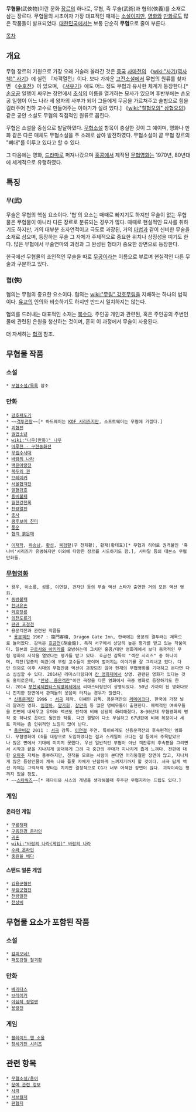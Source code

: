 '''무협물'''(武俠物)이란 문화 [[장르]]의 하나로, 무협, 즉 무술(武術)과 협의(俠義)를 소재로 삼는 장르다. 무협물의 시초이자 가장 대표적인 매체는 [[소설]]이지만, [[영화]]와 [[만화]]로도 많은 작품들이 발표되었다. [[대한민국]]에서는 보통 단순히 '''무협'''으로 줄여 부른다.

[[목차]]
== 개요 ==
무협 장르의 기원으로 가장 오래 거슬러 올라간 것은 [[중국]] [[사마천]]의 《[[wiki:"사기(역사책)" 사기]]》에 실린 『자객열전』이다. 보다 가까운 [[고전소설]]에서 무협의 원류를 찾자면 《[[수호전]]》이 있으며, 《[[서유기]]》에도 어느 정도 무협과 유사한 체계가 등장한다.[* [[손오공]] 일행이 싸우는 장면에서 [[초식]]의 이름을 열거하는 묘사가 있으며 후반부에는 손오공 일행이 어느 나라 세 왕자의 사부가 되어 그들에게 무공을 가르쳐주고 술법으로 힘을 길러주어 천하 고수로 만들어주는 이야기가 실려 있다.] 《[[wiki:"칠협오의" 삼협오의]]》 같은 공안 소설도 무협의 직접적인 원류로 꼽힌다.

무협은 소설을 중심으로 발달하였다. [[무협소설]] 항목이 충실한 것이 그 예이며, 영화나 만화 같은 다른 매체도 무협소설을 주 소래로 삼아 발전하였다. 무협소설이 곧 무협 장르의 "뼈대"를 이루고 있다고 할 수 있다.

그 다음에는 영화, [[드라마]]로 퍼져나갔으며 [[홍콩]]에서 제작된 [[무협영화]]는 1970년, 80년대에 세계적으로 유행하였다.

== 특징 ==
=== 무(武) ===
무술은 무협의 핵심 요소이다. '협'의 요소는 때때로 빠지기도 하지만 무술이 없는 무협물은 무협물이 아니라 다른 장르로 분류되는 경우가 많다. 때때로 현실적인 묘사를 취하기도 하지만, 거의 대부분 초자연적이고 극도로 과장된, 거의 [[마법]]과 같이 신비한 무술을 소재로 삼으며, 등장하는 무술 그 자체가 주제적으로 중요한 위치나 상징성을 띠기도 한다. 많은 무협에서 무술연마의 과정과 그 완성된 형태가 중요한 장면으로 등장한다.

한국에선 무협물의 초인적인 무술을 따로 [[무공]]이라는 이름으로 부르며 현실적인 다른 무술과 구분하고 있다.

=== 협(俠) ===
협의는 무협의 중요한 요소이다. 협의는 [[wiki:"무림" 강호무림]]을 지배하는 하나의 법칙이다. [[유교]]의 인의와 비슷하기도 하지만 반드시 일치하지는 않는다.

협의를 드러내는 대표적인 소재는 [[복수]]다. 주인공 개인과 관련된, 혹은 주인공의 주변인물에 관련된 은원을 청산하는 것이며, 흔히 이 과정에서 무술이 사용된다.

더 자세히는 [[협객]] 참조.

== 무협물 작품 ==
=== 소설 ===
 * [[무협소설/목록]] 참조

=== 만화 ===
 * [[강호패도기]]
 * ~~[[격투천왕]]~~[* 하드웨어는 [[KOF 시리즈]]지만, 소프트웨어는 무협에 가깝다.]
 * [[괴협전]]
 * [[권법소년]]
 * [[wiki:"나우(만화)" 나우]]
 * [[마루한 - 구현동화전]]
 * [[무림수사대]]
 * [[바람의 나라]]
 * [[백은아랑전]]
 * [[북두의 권]]
 * [[브레이커]]
 * [[서울협객전]]
 * [[열혈강호]]
 * [[용비불패]]
 * [[월한강천록]]
 * [[천랑열전]]
 * [[총사]]
 * [[쿵후보이 친미]]
 * [[풍운]]
 * [[협객 붉은매]]

 * [[이재학]], [[하승남]], [[황성]], [[묵검향]](구 천제황), 황재(황태효)[* 무협과 히어로 권격물인 '흑나비'시리즈가 유명하지만 이외에 다양한 장르를 시도하기도 함.], 사마달 등의 대본소 무협만화들.

=== [[무협영화]] ===
 * 왕우, 이소룡, 성룡, 이연걸, 견자단 등의 무술 액션 스타가 출연한 거의 모든 액션 영화. 
 * [[동방불패]]
 * [[천녀유혼]]
 * [[와호장룡]]
 * [[의천도룡기]]
 * [[판관 포청천]]
 * 용문객잔과 관련된 작품들
  * [[용문객잔]] 1967 : 龍門客棧, Dragon Gate Inn, 한국에는 용문의 결투라는 제목으로 들어왔다. 감독은 [[호금전]](胡金銓). 특히 서구에서 상당히 높은 평가를 받고 있는 작품이다. 일본의 [[구로사와 아키라]]를 모방하는데 그치던 홍콩/대만 영화계에서 보다 중국적인 무협 영화의 시작을 열었다는 평가를 받고 있다. 호금전 감독의 "객잔 시리즈" 중 하나이며, 객잔(일종의 여관)에 무림 고수들이 모이며 벌어지는 이야기를 잘 그려내고 있다. 다만 의외로 이후 시대의 무협만큼 액션이 과장되진 않아 현재의 무협영화를 기대하고 본다면 다소 심심할 수 있다. 2014년 리마스터링되어 [[칸 영화제]]에서 상영. 관련된 영화가 있다는 것도 흥미로운데, "[[안녕, 용문객잔]]"이란 극장을 다룬 영화에서 극중 영화로 등장하기도 한다. 2014 [[부천국제판타스틱영화제]]에서 리마스터링판이 상영되었다. 50년 가까이 된 영화다보니 진지한 장면에서 관객들의 웃음이 터지는 경우가 많았다. 
  * [[신용문객잔]] 1996 : [[서극]] 제작. 이혜민 감독. 용문객잔의 [[리메이크]]다. 한국에 가장 널리 알려진 영화. [[임청하]], [[양가휘]], [[장만옥]] 등 많은 명배우들이 출현한다. 매력적인 여배우들을 전면에 내세우고 유머와 액션도 전작에 비해 상당히 화려해졌다. 8~90년대 무협영화의 명작 중 하나로 꼽아도 될만한 작품. 다만 결말이 다소 부실하고 67년판에 비해 복장이나 세트 자체는 좀 인위적인 느낌이 많이 난다.
  * [[용문비갑]] 2011 : [[서극]] 감독. [[이연걸]] 주연. 특이하게도 신용문객잔의 후속편격인 영화다. 무협영화에 CG를 대량으로 도입하였다는 점과 스케일이 크다는 점 등에서 주목받았으나 많은 면에서 기대에 미치지 못했다. 우선 일반적인 무협이 아닌 객잔류의 후속편을 그리면서 시작과 끝을 지나치게 방대하게 그려 극 중간의 무대가 지나치게 좁게 느껴다. 전편에 대한 [[오마주]] 자체는 풍부하지만, 전작을 모르는 사람이 본다면 어리둥절한 장면이 많고, 지나치게 많은 등장인물이 계속 나와 플롯 자체가 난잡하게 느껴지기까지 할 것이다. 서극 답게 액션 자체는 그럭저럭 평타는 치지만 결정적으로 CG가 너무 어색한 장면이 많다. 괴작이라는 평까지 있을 정도.
 * ~~[[스타워즈]]~~[* 제다이와 시스의 개념을 생각해볼때 우주판 무협지라는 드립도 있다.]

=== 게임 ===
==== 온라인 게임 ====
 * [[구룡쟁패]]
 * [[구음진경 온라인]]
 * [[귀혼]]
 * [[wiki:"바람의 나라(게임)" 바람의 나라]]
 * [[수라 온라인]]
 * [[중원을 베다]]

==== 스탠드 얼론 게임 ====
 * [[김용군협전]]
 * [[무림군협전]]
 * [[천랑열전]]
 * [[천상비]]

== 무협물 요소가 포함된 작품 ==
=== 소설 ===
 * [[캄피오네!]]
 * [[패도강철 철괴황]]

=== 만화 ===
 * [[베리타스]]
 * [[브레이커]]
 * [[야심작 정열맨]]
 * [[용랑전]]

=== 게임 ===
 * [[블레이드 앤 소울]]
 * [[창세기전 시리즈]]

== 관련 항목 ==
 * [[무협소설/용어]]
 * [[문예 관련 정보]]
 * [[사극]]
 * [[서브컬처]]
 * [[판협지]]
